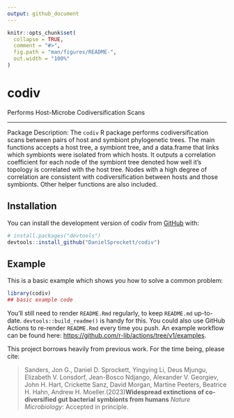 ```yaml
---
output: github_document
---
```


<!-- README.md is generated from README.Rmd. Please edit that file -->

```r
knitr::opts_chunk$set(
  collapse = TRUE,
  comment = "#>",
  fig.path = "man/figures/README-",
  out.width = "100%"
)
```

# codiv
 Performs Host-Microbe Codiversification Scans

<!-- badges: start -->
<!-- badges: end -->

---

Package Description: The `codiv` R package performs codiversification scans between pairs of host and symbiont phylogenetic trees. The main functions accepts a host tree, a symbiont tree, and a data.frame that links which symbionts were isolated from which hosts. It outputs a correlation coefficient for each node of the symbiont tree denoted how well it's topology is correlated with the host tree. Nodes with a high degree of correlation are consistent with codiversification between hosts and those symbionts. Other helper functions are also included. 



## Installation

You can install the development version of codiv from [GitHub](https://github.com/) with:

``` r
# install.packages("devtools")
devtools::install_github("DanielSprockett/codiv")
```

## Example

This is a basic example which shows you how to solve a common problem:

```r
library(codiv)
## basic example code
```


You'll still need to render `README.Rmd` regularly, to keep `README.md` up-to-date. `devtools::build_readme()` is handy for this. You could also use GitHub Actions to re-render `README.Rmd` every time you push. An example workflow can be found here: <https://github.com/r-lib/actions/tree/v1/examples>.

This project borrows heavily from previous work. For the time being, please cite:

> Sanders, Jon G., Daniel D. Sprockett, Yingying Li, Deus Mjungu, Elizabeth V. Lonsdorf, Jean-Bosco Ndjango, Alexander V. Georgiev, John H. Hart, Crickette Sanz, David Morgan, Martine Peeters, Beatrice H. Hahn, Andrew H. Moeller.(2023)**Widespread extinctions of co-diversified gut bacterial symbionts from humans** *Nature Microbiology*: Accepted in principle. 
